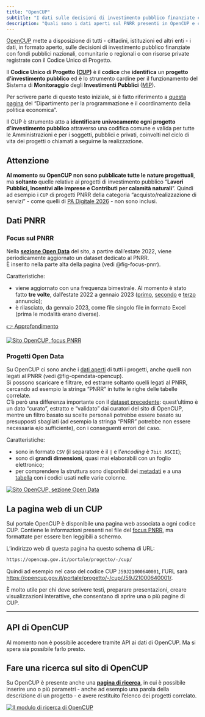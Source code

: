 ```yaml
---
title: "OpenCUP"
subtitle: "I dati sulle decisioni di investimento pubblico finanziate con fondi pubblici nazionali"
description: "Quali sono i dati aperti sul PNRR presenti in OpenCUP e come utilizzarli"
---
```


[OpenCUP](https://opencup.gov.it/portale/) mette a disposizione di tutti - cittadini, istituzioni ed altri enti - i dati, in formato aperto, sulle decisioni di investimento pubblico finanziate con fondi pubblici nazionali, comunitarie o regionali o con risorse private registrate con il Codice Unico di Progetto.

Il **Codice Unico di Progetto ([CUP](https://www.programmazioneeconomica.gov.it/sistema-mipcup/che-cose-il-cup/))** è il **codice** che **identifica** un **progetto d'investimento pubblico** ed è lo strumento cardine per il funzionamento del Sistema di **Monitoraggio** degli **Investimenti** **Pubblici** ([MIP](https://www.programmazioneeconomica.gov.it/sistema-mipcup/che-cose/)).

::: aside
Per scrivere parte di questo testo iniziale, si è fatto riferimento a [questa pagina](https://www.programmazioneeconomica.gov.it/sistema-mipcup/che-cose-il-cup/ "Che cos'è il CUP") del "Dipartimento per la programmazione e il coordinamento della politica economica".
:::

Il CUP è strumento atto a **identificare univocamente ogni progetto d'investimento pubblico** attraverso una codifica comune e valida per tutte le Amministrazioni e per i soggetti, pubblici e privati, coinvolti nel ciclo di vita dei progetti o chiamati a seguirne la realizzazione.

::: {.callout-caution}
## Attenzione
**Al momento su OpenCUP non sono pubblicate tutte le nature progettuali**, ma **soltanto** quelle relative ai progetti di investimento pubblico "**Lavori Pubblici, Incentivi alle imprese e Contributi per calamità naturali**". Quindi ad esempio i `CUP` di progetti PNRR della categoria "acquisto/realizzazione di servizi" - come quelli di [PA Digitale 2026](https://padigitale2026.gov.it/opendata/) - non sono inclusi.
:::

## Dati PNRR

### Focus sul PNRR

Nella [**sezione Open Data**](https://opencup.gov.it/portale/opendata) del sito, a partire dall'estate 2022, viene periodicamente aggiornato un dataset dedicato al PNRR.<br>
È inserito nella parte alta della pagina (vedi @fig-focus-pnrr).

Caratteristiche:

- viene aggiornato con una frequenza bimestrale. Al momento è stato fatto **tre volte**, dall'estate 2022 a gennaio 2023 ([primo](https://opencup.gov.it/portale/-/online-il-nuovo-dataset-opencup-sulle-tematica-pnrr), [secondo](https://opencup.gov.it/portale/-/online-il-nuovo-dataset-pnrr) e [terzo](https://opencup.gov.it/portale/-/piano-nazionale-di-ripresa-e-resilienza-online-i-nuovi-dati) annuncio);
- è rilasciato, da gennaio 2023, come file singolo file in formato Excel (prima le modalità erano diverse).

[[👉 Approfondimento]{.btn .btn-primary}](focus-pnrr.qmd)

[![Sito OpenCUP, focus PNRR](images/focus-pnrr.png){#fig-focus-pnrr fig-alt="Focus PNRR OpenCUP"}](https://opencup.gov.it/portale/opendata)

### Progetti Open Data

Su OpenCUP ci sono anche i [dati aperti](https://opencup.gov.it/portale/opendata) di tutti i progetti, anche quelli non legati al PNRR (vedi @fig-opendata-opencup).<br>
Si possono scaricare e filtrare, ed estrarre soltanto quelli legati al PNRR, cercando ad esempio la stringa "PNRR" in tutte le righe delle tabelle correlate.<br>
C'è però una differenza importante con il [dataset precedente](#focus-pnrr): quest'ultimo è un dato "curato", estratto e "validato" dai curatori del sito di OpenCUP, mentre un filtro basato su scelte personali potrebbe essere basato su presupposti sbagliati (ad esempio la stringa "PNRR" potrebbe non essere necessaria e/o sufficiente), con i conseguenti errori del caso.

Caratteristiche:

- sono in formato `CSV` (il separatore è il `|` e l'_encoding_ è `7bit ASCII`);
- sono di **grandi dimensioni**, quasi mai elaborabili con un foglio elettronico;
- per comprendere la struttura sono disponibili dei [metadati](https://opencup.gov.it/portale/documents/21195/22370/Metadati+OpenCUP+26+07+2018.xlsx) e a una [tabella](https://opencup.gov.it/portale/documents/21195/0/tabelle+classificazioni+opencup+26+07+2018.zip) con i codici usati nelle varie colonne.


[![Sito OpenCUP, sezione Open Data](images/open-data.png){#fig-opendata-opencup fig-alt="Open Data OpenCUP"}](https://opencup.gov.it/portale/opendata)

## La pagina web di un CUP

Sul portale OpenCUP è disponibile una pagina web associata a ogni codice CUP. Contiene le informazioni presenti nel file del [focus PNRR](#focus-sul-pnrr), ma formattate per essere ben leggibili a schermo.

L'indirizzo web di questa pagina ha questo schema di URL:

```.markdown
https://opencup.gov.it/portale/progetto/-/cup/
```

Quindi ad esempio nel caso del codice CUP `J59J21000640001`, l'URL sarà<br>
<https://opencup.gov.it/portale/progetto/-/cup/J59J21000640001/>.

È molto utile per chi deve scrivere testi, preparare presentazioni, creare visualizzazioni interattive, che consentano di aprire una o più pagine di CUP.

---

::: {.callout-note}
## API di OpenCUP

Al momento non è possibile accedere tramite API ai dati di OpenCUP. Ma si spera sia possibile farlo presto.
:::

## Fare una ricerca sul sito di OpenCUP

Su OpenCUP è presente anche una [**pagina di ricerca**](https://opencup.gov.it/portale/elenco-progetti?p_p_id=ricercaliberaportlet_WAR_OpenCupPortlets&p_p_lifecycle=1&p_p_state=normal&p_p_mode=view&_ricercaliberaportlet_WAR_OpenCupPortlets_action=ricercaAvanzata&p_auth=cCPR8jy6), in cui è possibile inserire uno o più parametri - anche ad esempio una parola della descrizione di un progetto - e avere restituito l'elenco dei progetti correlato.

[![Il modulo di ricerca di OpenCUP](images/opencup-ricerca-visuale.png){#fig-opencup-visuale fig-alt="Form di ricerca di OpenCUP"}](https://opencup.gov.it/portale/elenco-progetti?p_p_id=ricercaliberaportlet_WAR_OpenCupPortlets&p_p_lifecycle=1&p_p_state=normal&p_p_mode=view&_ricercaliberaportlet_WAR_OpenCupPortlets_action=ricercaAvanzata&p_auth=cCPR8jy6)
